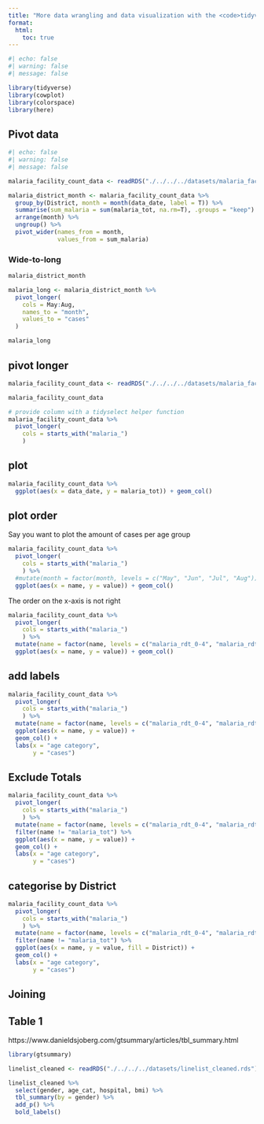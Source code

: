 ```yaml
---
title: "More data wrangling and data visualization with the <code>tidyverse</code>"
format:
  html:
    toc: true
---
```


```r
#| echo: false
#| warning: false
#| message: false

library(tidyverse)
library(cowplot)
library(colorspace)
library(here)

```

## Pivot data
```r
#| echo: false
#| warning: false
#| message: false

malaria_facility_count_data <- readRDS("./../../../datasets/malaria_facility_count_data.rds")

malaria_district_month <- malaria_facility_count_data %>% 
  group_by(District, month = month(data_date, label = T)) %>% 
  summarise(sum_malaria = sum(malaria_tot, na.rm=T), .groups = "keep") %>% 
  arrange(month) %>% 
  ungroup() %>% 
  pivot_wider(names_from = month,
              values_from = sum_malaria)

```

### Wide-to-long
```r
malaria_district_month

malaria_long <- malaria_district_month %>% 
  pivot_longer(
    cols = May:Aug,
    names_to = "month",
    values_to = "cases"
  )

malaria_long
```

## pivot longer
```r
malaria_facility_count_data <- readRDS("./../../../datasets/malaria_facility_count_data.rds")

malaria_facility_count_data

# provide column with a tidyselect helper function
malaria_facility_count_data %>% 
  pivot_longer(
    cols = starts_with("malaria_")
    )
```


## plot
```r
malaria_facility_count_data %>% 
  ggplot(aes(x = data_date, y = malaria_tot)) + geom_col()

```

## plot order
Say you want to plot the amount of cases per age group
```r
malaria_facility_count_data %>% 
  pivot_longer(
    cols = starts_with("malaria_")
    ) %>% 
  #mutate(month = factor(month, levels = c("May", "Jun", "Jul", "Aug"))) %>% 
  ggplot(aes(x = name, y = value)) + geom_col()

```

The order on the x-axis is not right
```r
malaria_facility_count_data %>% 
  pivot_longer(
    cols = starts_with("malaria_")
    ) %>% 
  mutate(name = factor(name, levels = c("malaria_rdt_0-4", "malaria_rdt_5-14", "malaria_rdt_15", "malaria_tot"))) %>% 
  ggplot(aes(x = name, y = value)) + geom_col()
```

## add labels
```r
malaria_facility_count_data %>% 
  pivot_longer(
    cols = starts_with("malaria_")
    ) %>% 
  mutate(name = factor(name, levels = c("malaria_rdt_0-4", "malaria_rdt_5-14", "malaria_rdt_15", "malaria_tot"))) %>% 
  ggplot(aes(x = name, y = value)) + 
  geom_col() + 
  labs(x = "age category",
       y = "cases")
```

## Exclude Totals
```r
malaria_facility_count_data %>% 
  pivot_longer(
    cols = starts_with("malaria_")
    ) %>% 
  mutate(name = factor(name, levels = c("malaria_rdt_0-4", "malaria_rdt_5-14", "malaria_rdt_15", "malaria_tot"))) %>% 
  filter(name != "malaria_tot") %>% 
  ggplot(aes(x = name, y = value)) + 
  geom_col() + 
  labs(x = "age category",
       y = "cases")
```

## categorise by District
```r
malaria_facility_count_data %>% 
  pivot_longer(
    cols = starts_with("malaria_")
    ) %>% 
  mutate(name = factor(name, levels = c("malaria_rdt_0-4", "malaria_rdt_5-14", "malaria_rdt_15", "malaria_tot"))) %>% 
  filter(name != "malaria_tot") %>% 
  ggplot(aes(x = name, y = value, fill = District)) + 
  geom_col() + 
  labs(x = "age category",
       y = "cases")
```

## Joining


## Table 1
https://www.danieldsjoberg.com/gtsummary/articles/tbl_summary.html
```r
library(gtsummary)

linelist_cleaned <- readRDS("./../../../datasets/linelist_cleaned.rds")

linelist_cleaned %>% 
  select(gender, age_cat, hospital, bmi) %>% 
  tbl_summary(by = gender) %>% 
  add_p() %>% 
  bold_labels()
  
```

